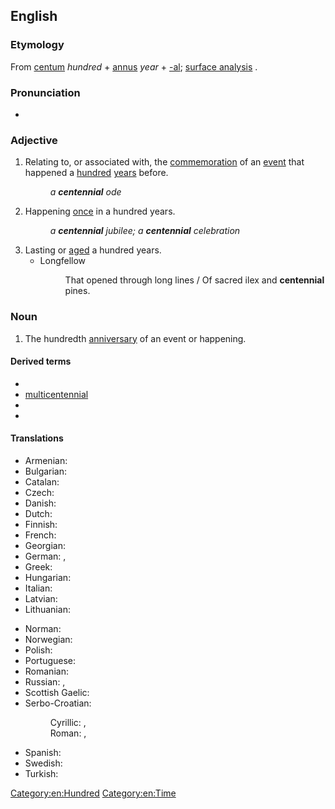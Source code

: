 {{also|Centennial}}
==English==

===Etymology===
From {{etyl|la|en}} [[centum]] ''hundred'' + [[annus]] ''year'' + [[-al]]; [[Wiktionary:Etymology#Surface_etymologies|surface analysis]] {{confix|en|cent|ennial}}.

===Pronunciation===
* {{a|UK|US}} {{IPA|/sɛnˈtɛnɪəl/|lang=en}}

===Adjective===
{{en-adj|-}}

# Relating to, or associated with, the [[commemoration]] of an [[event]] that happened a [[hundred]] [[year]]s before.
#: ''a '''centennial''' ode''
# Happening [[once]] in a hundred years.
#: ''a '''centennial''' jubilee; a '''centennial''' celebration''
# Lasting or [[aged]] a hundred years.
#* Longfellow
#*: That opened through long lines / Of sacred ilex and '''centennial''' pines.

===Noun===
{{wikipedia}}
{{en-noun}}

# The hundredth [[anniversary]] of an event or happening.

====Derived terms====
* {{l|en|centennially}}
* [[multicentennial]]
* {{l|en|semicentennial}}
* {{l|en|sesquicentennial}}

====Translations====
{{trans-top|100th anniversary}}
* Armenian: {{t+|hy|հարյուրամյակ}}
* Bulgarian: {{t|bg|стогодишнина|f}}
* Catalan: {{t|ca|centenari|m}}
* Czech: {{t|cs|sté výročí}}
* Danish: {{t|da|hundredårsdag}}
* Dutch: {{t+|nl|eeuwfeest}}
* Finnish: {{t|fi|satavuotispäivä}}
* French: {{t+|fr|centenaire|m}}
* Georgian: {{t|ka|ასი წლისთავი}}
* German: {{t|de|Hundertjahrfeier|f}}, {{t|de|hundertster Jahrestag|m}}
* Greek: {{t+|el|εκατονταετηρίδα|f}}
* Hungarian: {{t+|hu|centenárium}}
* Italian: {{t+|it|centenario|m}}
* Latvian: {{t|lv|simtgadu}}
* Lithuanian: {{t+|lt|šimtmetis}}
{{trans-mid}}
* Norman: {{t|nrf|chent'naithe|m}}
* Norwegian: {{t|no|hundreårsdag}}
* Polish: {{t+|pl|stulecie|n}}
* Portuguese: {{t+|pt|centenário|m}}
* Romanian: {{t+|ro|centenar}}
* Russian: {{t+|ru|столе́тие|n}}, {{t|ru|[[столетний|столе́тняя]] [[годовщи́на]]|f}}
* Scottish Gaelic: {{t|gd|cuimhneachan nan ceud bliadhna|m}}
* Serbo-Croatian:
*: Cyrillic: {{t|sh|стогодишњица|f|sc=Cyrl}}, {{t|sh|столеће|n|sc=Cyrl}}
*: Roman: {{t+|sh|stogodišnjica|f}}, {{t|sh|stoleće|n}}
* Spanish: {{t+|es|centenario|m}}
* Swedish: {{t|sv|hundraårsdag}}
* Turkish: {{t|tr|yüzüncü yıldönümü}}
{{trans-bottom}}

[[Category:en:Hundred]]
[[Category:en:Time]]